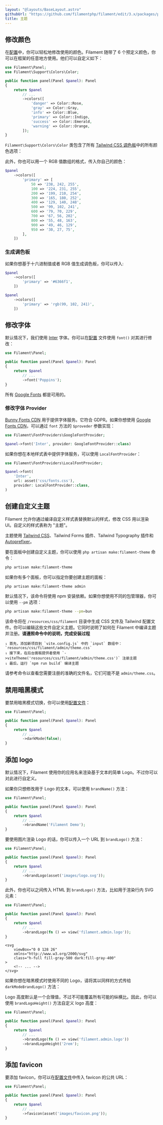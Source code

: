```yaml
---
layout: "@layouts/BaseLayout.astro"
githubUrl: "https://github.com/filamentphp/filament/edit/3.x/packages/panels/docs/11-themes.md"
title: 主题
---
```


## 修改颜色

在[配置](configuration)中，你可以轻松地修改使用的颜色。Filament 随带了 6 个预定义颜色，你可以在框架的任意地方使用。他们可以自定义如下：

```php
use Filament\Panel;
use Filament\Support\Colors\Color;

public function panel(Panel $panel): Panel
{
    return $panel
        // ...
        ->colors([
            'danger' => Color::Rose,
            'gray' => Color::Gray,
            'info' => Color::Blue,
            'primary' => Color::Indigo,
            'success' => Color::Emerald,
            'warning' => Color::Orange,
        ]);
}
```

`Filament\Support\Colors\Color` 类包含了所有 [Tailwind CSS 调色板](https://tailwindcss.com/docs/customizing-colors)中的所有颜色选项：

此外，你也可以用一个 RGB 值数组的格式，传入你自己的颜色：

```php
$panel
    ->colors([
        'primary' => [
            50 => '238, 242, 255',
            100 => '224, 231, 255',
            200 => '199, 210, 254',
            300 => '165, 180, 252',
            400 => '129, 140, 248',
            500 => '99, 102, 241',
            600 => '79, 70, 229',
            700 => '67, 56, 202',
            800 => '55, 48, 163',
            900 => '49, 46, 129',
            950 => '30, 27, 75',
        ],
    ])
```

### 生成调色板

如果你想基于十六进制值或者 RGB 值生成调色板，你可以传入:

```php
$panel
    ->colors([
        'primary' => '#6366f1',
    ])

$panel
    ->colors([
        'primary' => 'rgb(99, 102, 241)',
    ])
```

## 修改字体

默认情况下，我们使用 [Inter](https://fonts.google.com/specimen/Inter) 字体。你可以在[配置](configuration) 文件使用 `font()` 对其进行修改：

```php
use Filament\Panel;

public function panel(Panel $panel): Panel
{
    return $panel
        // ...
        ->font('Poppins');
}
```

所有 [Google Fonts](https://fonts.google.com) 都是可用的。

### 修改字体 Provider

[Bunny Fonts CDN](https://fonts.bunny.net) 用于提供字体服务。它符合 GDPR。如果你想使用 [Google Fonts CDN](https://fonts.google.com)，可以通过 `font` 方法的 `$proveder` 参数实现：

```php
use Filament\FontProviders\GoogleFontProvider;

$panel->font('Inter', provider: GoogleFontProvider::class)
```

如果你想在本地样式表中提供字体服务，可以使用 `LocalFontProvider`：

```php
use Filament\FontProviders\LocalFontProvider;

$panel->font(
    'Inter',
    url: asset('css/fonts.css'),
    provider: LocalFontProvider::class,
)
```

## 创建自定义主题

Filament 允许你通过编译自定义样式表替换默认的样式，修改 CSS 用以渲染 UI。自定义的样式表称为 "主题"。

主题使用 [Tailwind CSS](https://tailwindcss.com)、Tailwind Forms 插件、Tailwind Typography 插件和 [Autoprefixer](https://github.com/postcss/autoprefixer)。

要在面板中创建自定义主题，你可以使用 `php artisan make:filament-theme` 命令：

```bash
php artisan make:filament-theme
```

如果你有多个面板，你可以指定你要创建主题的面板：

```bash
php artisan make:filament-theme admin
```

默认情况下，该命令将使用 npm 安装依赖。如果你想使用不同的包管理器，你可以使用 `--pm` 选项：

```bash
php artisan make:filament-theme --pm=bun
````

该命令将在 `/resources/css/filament` 目录中生成 CSS 文件及 Tailwind 配置文件。你可以编辑这些文件自定义主题。它同时说明了如何在 Filament 中编译主题并注册。**请遵照命令中的说明，完成安装过程**

```
⇂ 首先，添加新项目到 `vite.config.js` 中的 `input` 数组中：`resources/css/filament/admin/theme.css`
⇂ 接下来，在后台面板提供者使用 `->viteTheme('resources/css/filament/admin/theme.css')` 注册主题 
⇂ 最后，运行 `npm run build` 编译主题
```

请参考命令以查看您需要注册的准确的文件名，它们可能不是 `admin/theme.css`。

## 禁用暗黑模式

要禁用暗黑模式切换，你可以使用[配置文件](configuration)：

```php
use Filament\Panel;

public function panel(Panel $panel): Panel
{
    return $panel
        // ...
        ->darkMode(false);
}
```

## 添加 logo

默认情况下，Filament 使用你的应用名来渲染基于文本的简单 Logo。不过你可以对此进行自定义。

如果你只想修改用于 Logo 的文本，可以使用 `brandName()` 方法：

```php
use Filament\Panel;

public function panel(Panel $panel): Panel
{
    return $panel
        // ...
        ->brandName('Filament Demo');
}
```

要使用图片渲染 Logo 的话，你可以传入一个 URL 到 `brandLogo()` 方法：

```php
use Filament\Panel;

public function panel(Panel $panel): Panel
{
    return $panel
        // ...
        ->brandLogo(asset('images/logo.svg'));
}
```

此外，你也可以之间传入 HTML 到 `brandLogo()` 方法，比如用于渲染行内 SVG 元素：

```php
use Filament\Panel;

public function panel(Panel $panel): Panel
{
    return $panel
        // ...
        ->brandLogo(fn () => view('filament.admin.logo'));
}
```

```blade
<svg
    viewBox="0 0 128 26"
    xmlns="http://www.w3.org/2000/svg"
    class="h-full fill-gray-500 dark:fill-gray-400"
>
    <!-- ... -->
</svg>
```

如果你想在暗黑模式时使用不同的 Logo，请将其以同样的方式传给 `darkModeBrandLogo()` 方法：

Logo 高度默认是一个合理值，不过不可能覆盖所有可能的纵横比。因此，你可以使用 `brandLogoHeight()` 方法自定义 logo 高度：

```php
use Filament\Panel;

public function panel(Panel $panel): Panel
{
    return $panel
        // ...
        ->brandLogo(fn () => view('filament.admin.logo'))
        ->brandLogoHeight('2rem');
}
```

## 添加 favicon

要添加 favicon，你可以在[配置文件](configuration)中传入 favicon 的公共 URL：

```php
use Filament\Panel;

public function panel(Panel $panel): Panel
{
    return $panel
        // ...
        ->favicon(asset('images/favicon.png'));
}
```
